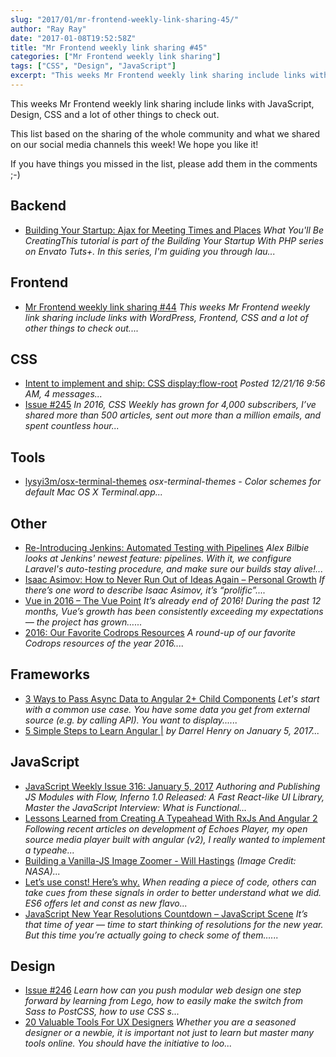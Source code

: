 ```yaml
---
slug: "2017/01/mr-frontend-weekly-link-sharing-45/"
author: "Ray Ray"
date: "2017-01-08T19:52:58Z"
title: "Mr Frontend weekly link sharing #45"
categories: ["Mr Frontend weekly link sharing"]
tags: ["CSS", "Design", "JavaScript"]
excerpt: "This weeks Mr Frontend weekly link sharing include links with JavaScript, Design, CSS and a lot of ..."
---
```


This weeks Mr Frontend weekly link sharing include links with JavaScript, Design, CSS and a lot of other things to check out.

This list based on the sharing of the whole community and what we shared on our social media channels this week! We hope you like it!

If you have things you missed in the list, please add them in the comments ;-)

## Backend

* [Building Your Startup: Ajax for Meeting Times and Places](http://buff.ly/2ipyCdE "Building Your Startup: Ajax for Meeting Times and Places") _What You'll Be CreatingThis tutorial is part of the Building Your Startup With PHP series on Envato Tuts+. In this series, I'm guiding you through lau..._

## Frontend

* [Mr Frontend weekly link sharing #44](https://mrfrontend.org/2017/01/mr-frontend-weekly-link-sharing-44/ "Mr Frontend weekly link sharing #44") _This weeks Mr Frontend weekly link sharing include links with WordPress, Frontend, CSS and a lot of other things to check out...._

## CSS

* [Intent to implement and ship: CSS display:flow-root](http://buff.ly/2iAimsD "Intent to implement and ship: CSS display:flow-root") _Posted 12/21/16 9:56 AM, 4 messages..._
* [Issue #245](http://buff.ly/2hEuYxB "Issue #245") _In 2016, CSS Weekly has grown for 4,000 subscribers, I’ve shared more than 500 articles, sent out more than a million emails, and spent countless hour..._

## Tools

* [lysyi3m/osx-terminal-themes](http://terminal.app/ "lysyi3m/osx-terminal-themes") _osx-terminal-themes - Color schemes for default Mac OS X Terminal.app..._

## Other

* [Re-Introducing Jenkins: Automated Testing with Pipelines](http://buff.ly/2jaJj2T "Re-Introducing Jenkins: Automated Testing with Pipelines") _Alex Bilbie looks at Jenkins' newest feature: pipelines. With it, we configure Laravel's auto-testing procedure, and make sure our builds stay alive!..._
* [Isaac Asimov: How to Never Run Out of Ideas Again – Personal Growth](http://buff.ly/2iZ5jS8 "Isaac Asimov: How to Never Run Out of Ideas Again – Personal Growth") _If there’s one word to describe Isaac Asimov, it’s “prolific”...._
* [Vue in 2016 – The Vue Point](http://buff.ly/2iBkmOA "Vue in 2016 – The Vue Point") _It’s already end of 2016! During the past 12 months, Vue’s growth has been consistently exceeding my expectations — the project has grown…..._
* [2016: Our Favorite Codrops Resources](http://buff.ly/2hEb5XG "2016: Our Favorite Codrops Resources") _A round-up of our favorite Codrops resources of the year 2016...._

## Frameworks

* [3 Ways to Pass Async Data to Angular 2+ Child Components](http://buff.ly/2iicEbA "3 Ways to Pass Async Data to Angular 2+ Child Components") _Let's start with a common use case. You have some data you get from external source (e.g. by calling API). You want to display......_
* [5 Simple Steps to Learn Angular |](http://buff.ly/2iI5m41 "5 Simple Steps to Learn Angular |") _by Darrel Henry on January 5, 2017..._

## JavaScript

* [JavaScript Weekly Issue 316: January 5, 2017](http://buff.ly/2iOTDkx "JavaScript Weekly Issue 316: January 5, 2017") _Authoring and Publishing JS Modules with Flow, Inferno 1.0 Released: A Fast React-like UI Library, Master the JavaScript Interview: What is Functional..._
* [Lessons Learned from Creating A Typeahead With RxJs And Angular 2](http://buff.ly/2ipbtdi "Lessons Learned from Creating A Typeahead With RxJs And Angular 2") _Following recent articles on development of Echoes Player, my open source media player built with angular (v2), I really wanted to implement a typeahe..._
* [Building a Vanilla-JS Image Zoomer - Will Hastings](http://buff.ly/2iYZXqh "Building a Vanilla-JS Image Zoomer - Will Hastings") _(Image Credit: NASA)..._
* [Let’s use const! Here’s why.](http://buff.ly/2iRsRs5 "Let’s use const! Here’s why.") _When reading a piece of code, others can take cues from these signals in order to better understand what we did. ES6 offers let and const as new flavo..._
* [JavaScript New Year Resolutions Countdown – JavaScript Scene](http://buff.ly/2iQraXU "JavaScript New Year Resolutions Countdown – JavaScript Scene") _It’s that time of year — time to start thinking of resolutions for the new year. But this time you’re actually going to check some of them…..._

## Design

* [Issue #246](http://buff.ly/2iXfzay "Issue #246") _Learn how can you push modular web design one step forward by learning from Lego, how to easily make the switch from Sass to PostCSS, how to use CSS s..._
* [20 Valuable Tools For UX Designers](http://buff.ly/2iZ6nW8 "20 Valuable Tools For UX Designers") _Whether you are a seasoned designer or a newbie, it is important not just to learn but master many tools online. You should have the initiative to loo..._